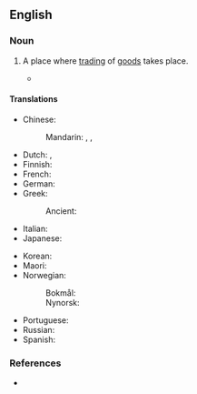 ==English==
{{wikipedia}}

===Noun===
{{en-noun}}

# A place where [[trading]] of [[goods]] takes place.
#: {{ux|en|He runs a small '''trading post''' in the vicinity of New Hampshire.}}
#* {{quote-book|en|year=1899|author={{w|Joseph Conrad}}|title={{w|Heart of Darkness}}| chapter=I|passage=Further questions elicited from him that Mr. Kurtz was at present in charge of a '''trading-post''', a very important one, in the true ivory-country, at 'the very bottom of there. Sends in as much ivory as all the others put together...'}}

====Translations====
{{trans-top|place where trading of goods takes place}}
* Chinese:
*: Mandarin: {{t|cmn|貿易站|sc=Hani}}, {{t|cmn|贸易站|tr=màoyìzhàn|sc=Hani}}, {{t|cmn|交易站|tr=jiāoyìzhàn|sc=Hani}}
* Dutch: {{t+|nl|handelspost|c}}, {{t|nl|handelsplaats|m|f}}
* Finnish: {{t+|fi|kauppapaikka}}
* French: {{t+|fr|comptoir|m}}
* German: {{t-needed|de}}
* Greek:
*: Ancient: {{t|grc|ἐμπόριον|n}}
* Italian: {{t|it|base commerciale|f}}
* Japanese: {{t-needed|ja}}
{{trans-mid}}
* Korean: {{t-needed|ko}}
* Maori: {{t|mi|wharehokohoko}}
* Norwegian:
*: Bokmål: {{t|nb|handelspost|m}}
*: Nynorsk: {{t|nn|handelspost|m}}
* Portuguese: {{t|pt|[[entreposto]] [[comercial]]|m}}
* Russian: {{t-needed|ru}}
* Spanish: {{t|es|puesto comercial|m}}
{{trans-bottom}}

===References===
* {{R:Lexico}}